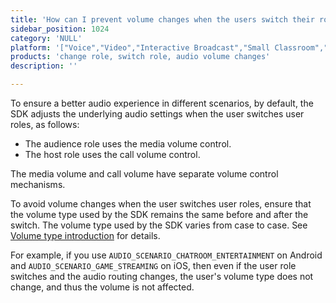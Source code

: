 ```yaml
---
title: 'How can I prevent volume changes when the users switch their roles in an interactive live streaming channel?'
sidebar_position: 1024 
category: 'NULL' 
platform: '["Voice","Video","Interactive Broadcast","Small Classroom","Multiple Hosts"]'
products: 'change role, switch role, audio volume changes'   
description: '' 

---
```



To ensure a better audio experience in different scenarios, by default, the SDK adjusts the underlying audio settings when the user switches user roles, as follows:

- The audience role uses the media volume control.
- The host role uses the call volume control. 

The media volume and call volume have separate volume control mechanisms.

To avoid volume changes when the user switches user roles, ensure that the volume type used by the SDK remains the same before and after the switch. The volume type used by the SDK varies from case to case. See [Volume type introduction](./faq/system_volume) for details.

For example, if you use `AUDIO_SCENARIO_CHATROOM_ENTERTAINMENT` on Android and `AUDIO_SCENARIO_GAME_STREAMING` on iOS, then even if the user role switches and the audio routing changes, the user's volume type does not change, and thus the volume is not affected.